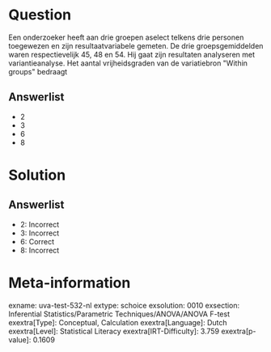 Question
========

Een onderzoeker heeft aan drie groepen aselect telkens drie personen
toegewezen en zijn resultaatvariabele gemeten. De drie groepsgemiddelden
waren respectievelijk 45, 48 en 54. Hij gaat zijn resultaten analyseren
met variantieanalyse. Het aantal vrijheidsgraden van de variatiebron
\"Within groups\" bedraagt

Answerlist
----------

* 2
* 3
* 6
* 8

Solution
========

Answerlist
----------

* 2: Incorrect
* 3: Incorrect
* 6: Correct
* 8: Incorrect

Meta-information
================
exname: uva-test-532-nl
extype: schoice
exsolution: 0010
exsection: Inferential Statistics/Parametric Techniques/ANOVA/ANOVA F-test
exextra[Type]: Conceptual, Calculation
exextra[Language]: Dutch
exextra[Level]: Statistical Literacy
exextra[IRT-Difficulty]: 3.759
exextra[p-value]: 0.1609

